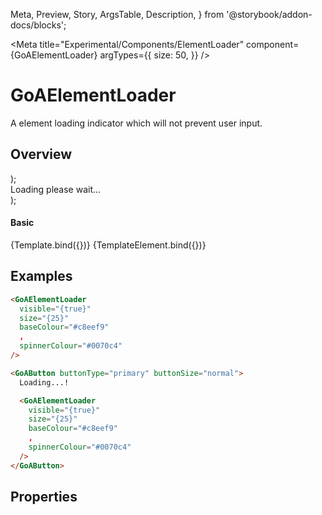 
  Meta,
  Preview,
  Story,
  ArgsTable,
  Description,
} from '@storybook/addon-docs/blocks';

<Meta
  title="Experimental/Components/ElementLoader"
  component={GoAElementLoader}
  argTypes={{
    size: 50,
  }}
/>

# GoAElementLoader

A element loading indicator which will not prevent user input.

## Overview

  <div>
    <GoAElementLoader {...args} />
  </div>
);

  <div>
    <GoAButton buttonType="primary" buttonSize="normal">
      Loading please wait...
      <GoAElementLoader {...args} />
    </GoAButton>
  </div>
);

#### Basic

<Canvas>
  <Story
    name="Basic"
    height={200}
    args={{
      visible: true,
      size: 50,
      baseColour: '#c8eef9',
      spinnerColour: '#0070c4',
    }}
  >
    {Template.bind({})}
  </Story>
  <Story
    name="ElementLoader"
    height={200}
    args={{
      visible: true,
      size: 15,
      baseColour: '#0070c4',
      spinnerColour: '#c8eef9',
    }}
  >
    {TemplateElement.bind({})}
  </Story>
</Canvas>

## Examples

```html
<GoAElementLoader
  visible="{true}"
  size="{25}"
  baseColour="#c8eef9"
  ,
  spinnerColour="#0070c4"
/>

<GoAButton buttonType="primary" buttonSize="normal">
  Loading...!

  <GoAElementLoader
    visible="{true}"
    size="{25}"
    baseColour="#c8eef9"
    ,
    spinnerColour="#0070c4"
  />
</GoAButton>
```

## Properties

<Description of={GoAElementLoader} />
<ArgsTable of={GoAElementLoader} />
